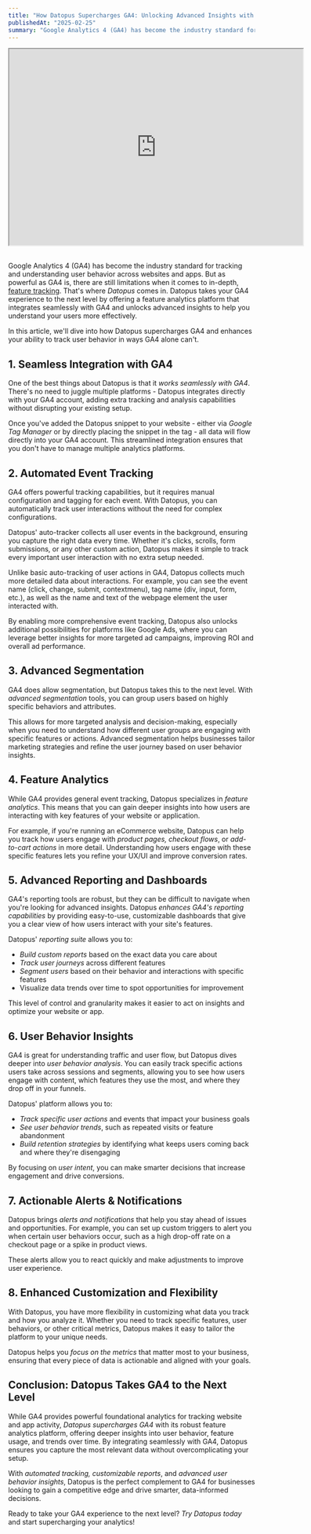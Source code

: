 ```yaml
---
title: "How Datopus Supercharges GA4: Unlocking Advanced Insights with Feature Analytics"
publishedAt: "2025-02-25"
summary: "Google Analytics 4 (GA4) has become the industry standard for tracking and understanding user behavior across websites and apps. But as powerful as GA4 is, there are still limitations when it comes to in-depth, feature tracking. That's where *Datopus* comes in. Datopus takes your GA4 experience to the next level by offering a feature analytics platform that integrates seamlessly with GA4 and unlocks advanced insights to help you understand your users more effectively."
---
```


<div class="flex justify-center">
	<iframe class="blog-video" width="600" height="400" src="https://www.youtube.com/embed/5naYufYQMLU" allow="fullscreen"></iframe>
</div>
<br>

Google Analytics 4 (GA4) has become the industry standard for tracking and understanding user behavior across websites and apps. But as powerful as GA4 is, there are still limitations when it comes to in-depth, <a href="/blog/what-are-features-and-why-are-they-important" class="text-primary underline" title="What Are Features and Why Are They Important">feature tracking</a>. That's where *Datopus* comes in. Datopus takes your GA4 experience to the next level by offering a feature analytics platform that integrates seamlessly with GA4 and unlocks advanced insights to help you understand your users more effectively.

In this article, we'll dive into how Datopus supercharges GA4 and enhances your ability to track user behavior in ways GA4 alone can't.

## 1. Seamless Integration with GA4
One of the best things about Datopus is that it *works seamlessly with GA4*. There's no need to juggle multiple platforms - Datopus integrates directly with your GA4 account, adding extra tracking and analysis capabilities without disrupting your existing setup.  

Once you've added the Datopus snippet to your website - either via *Google Tag Manager* or by directly placing the snippet in the *<head>* tag - all data will flow directly into your GA4 account. This streamlined integration ensures that you don't have to manage multiple analytics platforms.

## 2. Automated Event Tracking
GA4 offers powerful tracking capabilities, but it requires manual configuration and tagging for each event. With Datopus, you can automatically track user interactions without the need for complex configurations.  

Datopus' auto-tracker collects all user events in the background, ensuring you capture the right data every time. Whether it's clicks, scrolls, form submissions, or any other custom action, Datopus makes it simple to track every important user interaction with no extra setup needed.  

Unlike basic auto-tracking of user actions in GA4, Datopus collects much more detailed data about interactions. For example, you can see the event name (click, change, submit, contextmenu), tag name (div, input, form, etc.), as well as the name and text of the webpage element the user interacted with.  

By enabling more comprehensive event tracking, Datopus also unlocks additional possibilities for platforms like Google Ads, where you can leverage better insights for more targeted ad campaigns, improving ROI and overall ad performance.

## 3. Advanced Segmentation
GA4 does allow segmentation, but Datopus takes this to the next level. With *advanced segmentation* tools, you can group users based on highly specific behaviors and attributes.  

This allows for more targeted analysis and decision-making, especially when you need to understand how different user groups are engaging with specific features or actions. Advanced segmentation helps businesses tailor marketing strategies and refine the user journey based on user behavior insights.

## 4. Feature Analytics
While GA4 provides general event tracking, Datopus specializes in *feature analytics*. This means that you can gain deeper insights into how users are interacting with key features of your website or application.  

For example, if you're running an eCommerce website, Datopus can help you track how users engage with *product pages, checkout flows*, or *add-to-cart actions* in more detail. Understanding how users engage with these specific features lets you refine your UX/UI and improve conversion rates.

## 5. Advanced Reporting and Dashboards
GA4's reporting tools are robust, but they can be difficult to navigate when you're looking for advanced insights. Datopus *enhances GA4's reporting capabilities* by providing easy-to-use, customizable dashboards that give you a clear view of how users interact with your site's features.  

Datopus' *reporting suite* allows you to:
- *Build custom reports* based on the exact data you care about
- *Track user journeys* across different features
- *Segment users* based on their behavior and interactions with specific features
- Visualize data trends over time to spot opportunities for improvement

This level of control and granularity makes it easier to act on insights and optimize your website or app.

## 6. User Behavior Insights
GA4 is great for understanding traffic and user flow, but Datopus dives deeper into *user behavior analysis*. You can easily track specific actions users take across sessions and segments, allowing you to see how users engage with content, which features they use the most, and where they drop off in your funnels.  

Datopus' platform allows you to:
- *Track specific user actions* and events that impact your business goals
- *See user behavior trends*, such as repeated visits or feature abandonment
- *Build retention strategies* by identifying what keeps users coming back and where they're disengaging

By focusing on *user intent*, you can make smarter decisions that increase engagement and drive conversions.

## 7. Actionable Alerts & Notifications
Datopus brings *alerts and notifications* that help you stay ahead of issues and opportunities. For example, you can set up custom triggers to alert you when certain user behaviors occur, such as a high drop-off rate on a checkout page or a spike in product views.  

These alerts allow you to react quickly and make adjustments to improve user experience.

## 8. Enhanced Customization and Flexibility
With Datopus, you have more flexibility in customizing what data you track and how you analyze it. Whether you need to track specific features, user behaviors, or other critical metrics, Datopus makes it easy to tailor the platform to your unique needs.  

Datopus helps you *focus on the metrics* that matter most to your business, ensuring that every piece of data is actionable and aligned with your goals.

## Conclusion: Datopus Takes GA4 to the Next Level

While GA4 provides powerful foundational analytics for tracking website and app activity, *Datopus supercharges GA4* with its robust feature analytics platform, offering deeper insights into user behavior, feature usage, and trends over time. By integrating seamlessly with GA4, Datopus ensures you capture the most relevant data without overcomplicating your setup.

With *automated tracking, customizable reports*, and *advanced user behavior insights*, Datopus is the perfect complement to GA4 for businesses looking to gain a competitive edge and drive smarter, data-informed decisions.

Ready to take your GA4 experience to the next level? *Try Datopus today* and start supercharging your analytics!